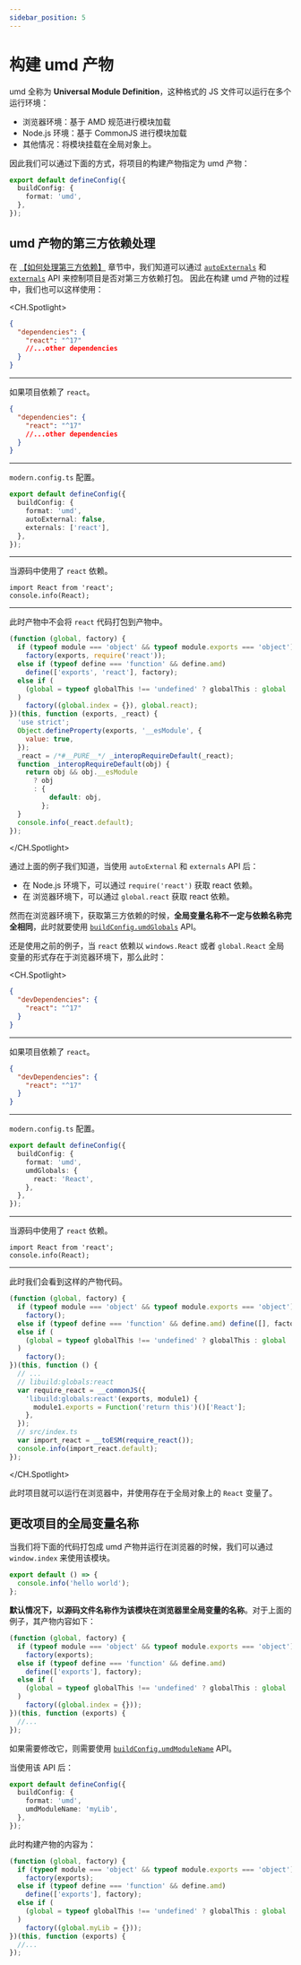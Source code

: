 ```yaml
---
sidebar_position: 5
---
```


# 构建 umd 产物

umd 全称为 **Universal Module Definition**，这种格式的 JS 文件可以运行在多个运行环境：

- 浏览器环境：基于 AMD 规范进行模块加载
- Node.js 环境：基于 CommonJS 进行模块加载
- 其他情况：将模块挂载在全局对象上。

因此我们可以通过下面的方式，将项目的构建产物指定为 umd 产物：

```ts
export default defineConfig({
  buildConfig: {
    format: 'umd',
  },
});
```

## umd 产物的第三方依赖处理

在 [【如何处理第三方依赖】](/zh/guide/advance/external-dependency) 章节中，我们知道可以通过 [`autoExternals`](/zh/api/build-config#autoexternal) 和 [`externals`](/zh/api/build-config#externals) API 来控制项目是否对第三方依赖打包。
因此在构建 umd 产物的过程中，我们也可以这样使用：

<CH.Spotlight>

```json package.json
{
  "dependencies": {
    "react": "^17"
    //...other dependencies
  }
}
```

---

如果项目依赖了 `react`。

```json package.json
{
  "dependencies": {
    "react": "^17"
    //...other dependencies
  }
}
```

---

`modern.config.ts` 配置。

```ts
export default defineConfig({
  buildConfig: {
    format: 'umd',
    autoExternal: false,
    externals: ['react'],
  },
});
```

---

当源码中使用了 `react` 依赖。

```tsx src/index.ts
import React from 'react';
console.info(React);
```

---

此时产物中不会将 `react` 代码打包到产物中。

```js dist/index.js focus=1:7
(function (global, factory) {
  if (typeof module === 'object' && typeof module.exports === 'object')
    factory(exports, require('react'));
  else if (typeof define === 'function' && define.amd)
    define(['exports', 'react'], factory);
  else if (
    (global = typeof globalThis !== 'undefined' ? globalThis : global || self)
  )
    factory((global.index = {}), global.react);
})(this, function (exports, _react) {
  'use strict';
  Object.defineProperty(exports, '__esModule', {
    value: true,
  });
  _react = /*#__PURE__*/ _interopRequireDefault(_react);
  function _interopRequireDefault(obj) {
    return obj && obj.__esModule
      ? obj
      : {
          default: obj,
        };
  }
  console.info(_react.default);
});
```

</CH.Spotlight>

通过上面的例子我们知道，当使用 `autoExternal` 和 `externals` API 后：

- 在 Node.js 环境下，可以通过 `require('react')` 获取 react 依赖。
- 在 浏览器环境下，可以通过 `global.react` 获取 react 依赖。

然而在浏览器环境下，获取第三方依赖的时候，**全局变量名称不一定与依赖名称完全相同**，此时就要使用 [`buildConfig.umdGlobals`](/zh/api/build-config#umdglobals) API。

还是使用之前的例子，当 `react` 依赖以 `windows.React` 或者 `global.React` 全局变量的形式存在于浏览器环境下，那么此时：

<CH.Spotlight>

```json package.json
{
  "devDependencies": {
    "react": "^17"
  }
}
```

---

如果项目依赖了 `react`。

```json package.json
{
  "devDependencies": {
    "react": "^17"
  }
}
```

---

`modern.config.ts` 配置。

```ts
export default defineConfig({
  buildConfig: {
    format: 'umd',
    umdGlobals: {
      react: 'React',
    },
  },
});
```

---

当源码中使用了 `react` 依赖。

```tsx src/index.ts
import React from 'react';
console.info(React);
```

---

此时我们会看到这样的产物代码。

```js dist/index.js focus=7:12
(function (global, factory) {
  if (typeof module === 'object' && typeof module.exports === 'object')
    factory();
  else if (typeof define === 'function' && define.amd) define([], factory);
  else if (
    (global = typeof globalThis !== 'undefined' ? globalThis : global || self)
  )
    factory();
})(this, function () {
  // ...
  // libuild:globals:react
  var require_react = __commonJS({
    'libuild:globals:react'(exports, module1) {
      module1.exports = Function('return this')()['React'];
    },
  });
  // src/index.ts
  var import_react = __toESM(require_react());
  console.info(import_react.default);
});
```

</CH.Spotlight>

此时项目就可以运行在浏览器中，并使用存在于全局对象上的 `React` 变量了。

## 更改项目的全局变量名称

当我们将下面的代码打包成 umd 产物并运行在浏览器的时候，我们可以通过 `window.index` 来使用该模块。

```ts ./src/index.ts
export default () => {
  console.info('hello world');
};
```

**默认情况下，以源码文件名称作为该模块在浏览器里全局变量的名称**。对于上面的例子，其产物内容如下：

```js ./dist/index.js focus=6:6
(function (global, factory) {
  if (typeof module === 'object' && typeof module.exports === 'object')
    factory(exports);
  else if (typeof define === 'function' && define.amd)
    define(['exports'], factory);
  else if (
    (global = typeof globalThis !== 'undefined' ? globalThis : global || self)
  )
    factory((global.index = {}));
})(this, function (exports) {
  //...
});
```

如果需要修改它，则需要使用 [`buildConfig.umdModuleName`](/zh/api/build-config#umdmodulename) API。

当使用该 API 后：

```ts
export default defineConfig({
  buildConfig: {
    format: 'umd',
    umdModuleName: 'myLib',
  },
});
```

此时构建产物的内容为：

```js ./dist/index.js focus=6:6
(function (global, factory) {
  if (typeof module === 'object' && typeof module.exports === 'object')
    factory(exports);
  else if (typeof define === 'function' && define.amd)
    define(['exports'], factory);
  else if (
    (global = typeof globalThis !== 'undefined' ? globalThis : global || self)
  )
    factory((global.myLib = {}));
})(this, function (exports) {
  //...
});
```
